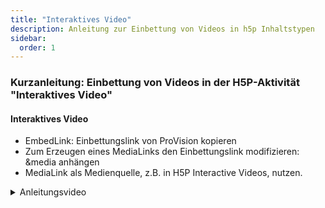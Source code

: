 ```yaml
---
title: "Interaktives Video"
description: Anleitung zur Einbettung von Videos in h5p Inhaltstypen
sidebar:
  order: 1
---
```


### Kurzanleitung: Einbettung von Videos in der H5P-Aktivität "Interaktives Video"

#### Interaktives Video
- EmbedLink: Einbettungslink von ProVision kopieren
- Zum Erzeugen eines MediaLinks den Einbettungslink modifizieren: &media anhängen
- MediaLink als Medienquelle, z.B. in H5P Interactive Videos, nutzen.

<details>
    <summary>Anleitungsvideo</summary>
    <MediaFrame width="600px" src="https://player.uni-muenster-unterrichtsvideos.educast.nrw/b53c7377-f935-4174-8fcd-c7b15e4f2670" />
</details>
